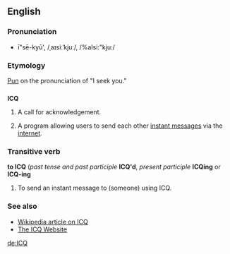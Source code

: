 ==English==

===Pronunciation===
*ī"sē-kyū', /ˌaɪsiːˈkjuː/, /%aIsi:"kju:/

===Etymology===
[[pun|Pun]] on the pronunciation of "I seek you."

==={{initialism}}===
'''ICQ'''

# {{hamradio}} A call for acknowledgement.
# {{internet}} A program allowing users to send each other [[instant message]]s via the [[internet]].

===Transitive verb===
'''to ICQ''' (''past tense and past participle'' '''ICQ'd''', ''present participle'' '''ICQing''' or '''ICQ-ing'''

# {{internet}} To send an instant message to (someone) using ICQ.

===See also===
*[[w:ICQ|Wikipedia article on ICQ]]
*[[http://www.icq.com|The ICQ Website]]
[[de:ICQ]]